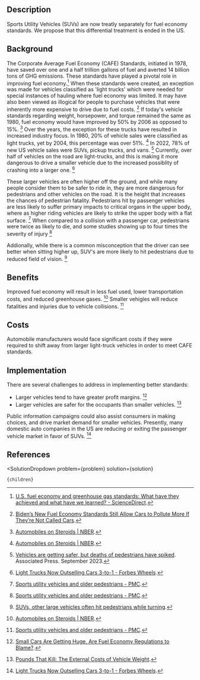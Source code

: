 

## Description

Sports Utility Vehicles (SUVs) are now treatly separately for fuel economy standards. We propose that this differential treatment is ended in the US.

## Background

The Corporate Average Fuel Economy (CAFE) Standards, initiated in 1978, have saved over one and a half trillion gallons of fuel and averted 14 billion tons of GHG emissions. These standards have played a pivotal role in improving fuel economy.[^"1"] When these standards were created, an exception was made for vehicles classified as 'light trucks' which were needed for special instances of hauling where fuel economy was limited. It may have also been viewed as illogical for people to purchase vehicles that were inherently more expensive to drive due to fuel costs. [^"4"] If today's vehicle standards regarding weight, horsepower, and torque remained the same as 1980, fuel economy would have improved by 50% by 2006 as opposed to 15%. [^"6"] Over the years, the exception for these trucks have resulted in increased industry focus. In 1980, 20% of vehicle sales were classified as light trucks, yet by 2004, this percentage was over 51%. [^"6"] In 2022, 78% of new US vehicle sales were SUVs, pickup trucks, and vans. [^"7"] Currently, over half of vehicles on the road are light-trucks, and this is making it more dangerous to drive a smaller vehicle due to the increased possiblity of crashing into a larger one. [^"10"]

These larger vehicles are often higher off the ground, and while many people consider them to be safer to ride in, they are more dangerous for pedestrians and other vehicles on the road. It is the height that increases the chances of pedestrian fatality. Pedestrians hit by passenger vehicles are less likely to suffer primary impacts to critical organs in the upper body, where as higher riding vehicles are likely to strike the upper body with a flat surface. [^"8"] When compared to a collision with a passenger car, pedestrians were twice as likely to die, and some studies showing up to four times the severity of injury [^"8"] 

Addionally, while there is a common misconception that the driver can see better when sitting higher up, SUV's are more likely to hit pedestrians due to reduced field of vision. [^"9"]

## Benefits

Improved fuel economy will result in less fuel used, lower transportation costs, and reduced greenhouse gases. [^"6"] Smaller vehigles will reduce fatalities and injuries due to vehicle collisions. [^"8"] 

## Costs  

Automobile manufacturers would face significant costs if they were required to shift away from larger light-truck vehicles in order to meet CAFE standards. 

## Implementation

There are several challenges to address in implementing better standards:

- Larger vehicles tend to have greater profit margins.  [^"11"]
- Larger vehicles are safer for the occupants than smaller vehicles. [^"13"]

Public information campaigns could also assist consumers in making choices, and drive market demand for smaller vehicles. Presently, many domestic auto companies in the US are reducing or exiting the passenger vehicle market in favor of SUVs. [^"10"]


## References

[^"1"]:  [U.S. fuel economy and greenhouse gas standards: What have they achieved and what have we learned? - ScienceDirect](https://doi.org/10.1016/j.enpol.2020.111783). 
[^"2"]:  [Estimating the Costs and Benefits of Fuel-Economy Standards](https://www.journals.uchicago.edu/doi/full/10.1086/706797#). 
[^"3"]:  [https://eu.freep.com/story/money/cars/2018/06/28/suvs-killing-americas-pedestrians/646139002/](https://eu.freep.com/story/money/cars/2018/06/28/suvs-killing-americas-pedestrians/646139002/). 
[^"4"]:  [Biden’s New Fuel Economy Standards Still Allow Cars to Pollute More If They’re Not Called Cars](https://www.vice.com/en/article/3abk7b/bidens-new-fuel-economy-standards-still-allow-cars-to-pollute-more-if-theyre-not-called-cars). 
[^"5"]:  [How CAFE Killed Compact Trucks And Station Wagons | The Truth About Cars](https://www.thetruthaboutcars.com/2012/10/how-cafe-killed-compact-trucks-and-station-wagons/). 
[^"6"]:  [Automobiles on Steroids | NBER](https://www.nber.org/digest/nov09/automobiles-steroids). 
[^"7"]:  [Vehicles are getting safer, but deaths of pedestrians have spiked](https://eu.yorkdispatch.com/story/money/business/2023/09/27/vehicles-are-getting-safer-but-deaths-of-pedestrians-have-spiked/70983563007/). Associated Press. September 2023.
[^"8"]:  [Sports utility vehicles and older pedestrians - PMC](https://www.ncbi.nlm.nih.gov/pmc/articles/PMC1246062/). 
[^"9"]:  [SUVs, other large vehicles often hit pedestrians while turning](https://www.iihs.org/news/detail/suvs-other-large-vehicles-often-hit-pedestrians-while-turning). 
[^"10"]:  [Light Trucks Now Outselling Cars 3-to-1 - Forbes Wheels](https://www.forbes.com/wheels/news/light-trucks-now-outselling-cars/). 
[^"11"]:  [Small Cars Are Getting Huge. Are Fuel Economy Regulations to Blame?](https://www.thedrive.com/news/small-cars-are-getting-huge-are-fuel-economy-regulations-to-blame). 
[^"12"]:  [On the inefficiency of fuel efficiency standards](https://energyathaas.wordpress.com/2014/02/09/on-the-inefficiency-of-fuel-efficiency-standards-2/). 
[^"13"]:  [Pounds That Kill: The External Costs of Vehicle Weight](https://are.berkeley.edu/~mlanderson/pdf/anderson_auffhammer.pdf). 



  <SolutionDropdown 
    problem={problem} 
    solution={solution}
  >
    {children}
  </SolutionDropdown>